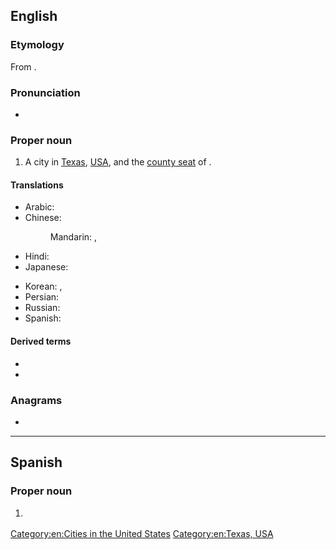 ==English==
{{wikipedia}}

===Etymology===
From {{bor|en|es|[[el]] [[paso]]|t=the pass}}.

===Pronunciation===
* {{IPA|en|/ɛlˈpæsoʊ/}}

===Proper noun===
{{en-proper noun|head=El Paso}}

# A city in [[Texas]], [[USA]], and the [[county seat]] of {{l|en|El Paso County}}.

====Translations====
{{trans-top|a city in USA}}
* Arabic: {{t|ar|إِلْ بَاسُو|f}}
* Chinese:
*: Mandarin: {{t|cmn|艾爾帕索}}, {{t|cmn|艾尔帕索|tr=Ài'ěrpàsuǒ}}
* Hindi: {{t|hi|एल पासो}}
* Japanese: {{t|ja|エルパソ|tr=Erupaso}}
{{trans-mid}}
* Korean: {{t|ko|^엘패소}}, {{t|ko|^엘파소}}
* Persian: {{t|fa|ال پاسو|tr=el pâso}}
* Russian: {{t+|ru|Эль-Па́со|m}}
* Spanish: {{t+|es|El Paso|m}}
{{trans-bottom}}

====Derived terms====
* {{l|en|El Pasoan}}
* {{l|en|El Paso County}}

===Anagrams===
* {{anagrams|en|a=aelops|aslope}}

[[Category:en:Cities in the United States]]
[[Category:en:Texas, USA]]

----

==Spanish==
{{wikipedia|lang=es}}

===Proper noun===
{{es-proper noun|m|head=[[el|El]] [[paso|Paso]]}}

# {{l|en|El Paso}} {{q|city in Texas}}

{{C|es|Texas, USA}}
